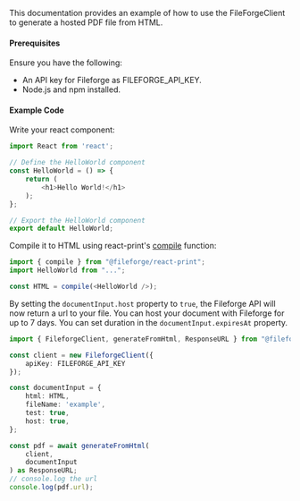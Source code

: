 This documentation provides an example of how to use the FileForgeClient to generate a hosted PDF file from HTML.

#### Prerequisites

Ensure you have the following:

- An API key for Fileforge as FILEFORGE_API_KEY.
- Node.js and npm installed.

#### Example Code

Write your react component:

```typescript
import React from 'react';

// Define the HelloWorld component
const HelloWorld = () => {
    return (
        <h1>Hello World!</h1>
    );
};

// Export the HelloWorld component
export default HelloWorld;
```

Compile it to HTML using react-print's [compile](/react-print/components/compile/compile) function:

```typescript
import { compile } from "@fileforge/react-print";
import HelloWorld from "...";

const HTML = compile(<HelloWorld />);
```

By setting the `documentInput.host` property to `true`, the Fileforge API will now return a url to your file. 
You can host your document with Fileforge for up to 7 days. You can set duration in the `documentInput.expiresAt` property.

```typescript
import { FileforgeClient, generateFromHtml, ResponseURL } from "@fileforge/client";

const client = new FileforgeClient({
    apiKey: FILEFORGE_API_KEY
});

const documentInput = {
    html: HTML,
    fileName: 'example',
    test: true,
    host: true,
};

const pdf = await generateFromHtml(
    client, 
    documentInput
) as ResponseURL; 
// console.log the url
console.log(pdf.url);
```